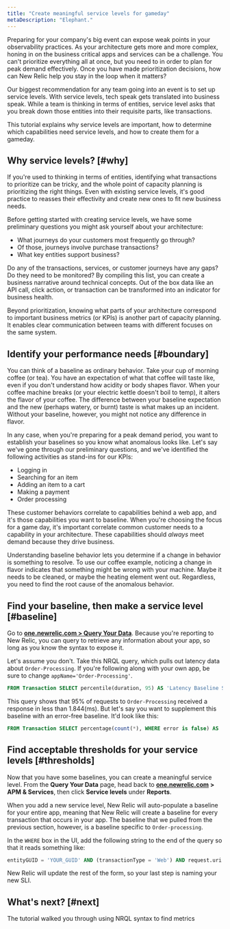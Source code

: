 ```yaml
---
title: "Create meaningful service levels for gameday"
metaDescription: "Elephant."
---
```


Preparing for your company's big event can expose weak points in your observability practices. As your architecture gets more and more complex, honing in on the business critical apps and services can be a challenge. You can't prioritize everything all at once, but you need to in order to plan for peak demand effectively. Once you have made prioritization decisions, how can New Relic help you stay in the loop when it matters?

Our biggest recommendation for any team going into an event is to set up service levels. With service levels, tech speak gets translated into business speak. While a team is thinking in terms of entities, service level asks that you break down those entities into their requisite parts, like transactions.

This tutorial explains why service levels are important, how to determine which capabilities need service levels, and how to create them for a gameday.

## Why service levels? [#why]

If you're used to thinking in terms of entities, identifying what transactions to prioritize can be tricky, and the whole point of capacity planning is prioritizing the right things. Even with existing service levels, it's good practice to reasses their effectivity and create new ones to fit new business needs. 

Before getting started with creating service levels, we have some preliminary questions you might ask yourself about your architecture:

* What journeys do your customers most frequently go through?
* Of those, journeys involve purchase transactions? 
* What key entities support business?

Do any of the transactions, services, or customer journeys have any gaps? Do they need to be monitored? By compiling this list, you can create a business narrative around technical concepts. Out of the box data like an API call, click action, or transaction can be transformed into an indicator for business health. 

Beyond prioritization, knowing what parts of your architecture correspond to important business metrics (or KPIs) is another part of capacity planning. It enables clear communication between teams with different focuses on the same system. 

## Identify your performance needs [#boundary]

You can think of a baseline as ordinary behavior. Take your cup of morning coffee (or tea). You have an expectation of what that coffee will taste like, even if you don't understand how acidity or body shapes flavor. When your coffee machine breaks (or your electric kettle doesn't boil to temp), it alters the flavor of your coffee. The difference between your baseline expectation and the new (perhaps watery, or burnt) taste is what makes up an incident. Without your baseline, however, you might not notice any difference in flavor. 

In any case, when you're preparing for a peak demand period, you want to establish your baselines so you know what anomalous looks like. Let's say we've gone through our preliminary questions, and we've identified the following activities as stand-ins for our KPIs:

* Logging in
* Searching for an item
* Adding an item to a cart
* Making a payment  
* Order processing

These customer behaviors correlate to capabilities behind a web app, and it's those capabilities you want to baseline. When you're choosing the focus for a game day, it's important correlate common customer needs to a capability in your architecture. These capabilities should *always* meet demand because they drive business. 

Understanding baseline behavior lets you determine if a change in behavior is something to resolve. To use our coffee example, noticing a change in flavor indicates that something might be wrong with your machine. Maybe it needs to be cleaned, or maybe the heating element went out. Regardless, you need to find the root cause of the anomalous behavior.  

## Find your baseline, then make a service level [#baseline]

Go to **[one.newrelic.com > Query Your Data](https://one.newrelic.com/data-exploration/query-builder)**. Because you're reporting to New Relic, you can query to retrieve any information about your app, so long as you know the syntax to expose it. 

Let's assume you don't. Take this NRQL query, which pulls out latency data about `Order-Processing`. If you're following along with your own app, be sure to change `appName='Order-Processing'`. 

```sql
FROM Transaction SELECT percentile(duration, 95) AS 'Latency Baseline SLI' WHERE appName='Order-Processing' SINCE 1 WEEK AGO
```

This query shows that 95% of requests to `Order-Processing` received a response in less than 1.844(ms). But let's say you want to supplement this baseline with an error-free baseline. It'd look like this:

```sql
FROM Transaction SELECT percentage(count(*), WHERE error is false) AS 'Success Baseline SLI' SINCE 1 WEEK AGO WHERE appName='Order-Processing'
```

## Find acceptable thresholds for your service levels [#thresholds]

Now that you have some baselines, you can create a meaningful service level. From the **Query Your Data** page, head back to **[one.newrelic.com](https://one.newrelic.com) > APM & Services**, then click **Service levels** under **Reports**.

When you add a new service level, New Relic will auto-populate a baseline for your entire app, meaning that New Relic will create a baseline for every transaction that occurs in your app. The baseline that we pulled from the previous section, however, is a baseline specific to `Order-processing`. 

In the `WHERE` box in the UI, add the following string to the end of the query so that it reads something like:

```sql
entityGUID = 'YOUR_GUID' AND (transactionType = 'Web') AND request.uri LIKE `Order-processing`
```

New Relic will update the rest of the form, so your last step is naming your new SLI. 

## What's next? [#next]

The tutorial walked you through using NRQL syntax to find metrics 
